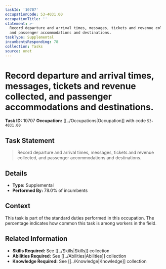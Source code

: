 ```yaml
---
taskId: '10707'
occupationCode: 53-4031.00
occupationTitle: ''
statement: >-
  Record departure and arrival times, messages, tickets and revenue collected,
  and passenger accommodations and destinations.
taskType: Supplemental
incumbentsResponding: 78
collection: Tasks
source: onet
---
```

# Record departure and arrival times, messages, tickets and revenue collected, and passenger accommodations and destinations.

**Task ID:** 10707
**Occupation:** [[../Occupations|Occupation]] with code `53-4031.00`

## Task Statement

> Record departure and arrival times, messages, tickets and revenue collected, and passenger accommodations and destinations.

## Details

- **Type:** Supplemental
- **Performed By:** 78.0% of incumbents

## Context

This task is part of the standard duties performed in this occupation. The percentage indicates how common this task is among workers in the field.

## Related Information

- **Skills Required:** See [[../Skills|Skills]] collection
- **Abilities Required:** See [[../Abilities|Abilities]] collection
- **Knowledge Required:** See [[../Knowledge|Knowledge]] collection
